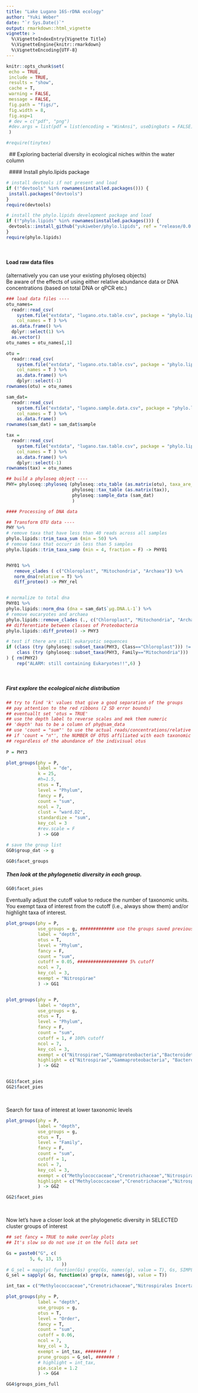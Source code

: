 ```yaml
---
title: "Lake Lugano 16S-rDNA ecology"
author: "Yuki Weber"
date: "`r Sys.Date()`"
output: rmarkdown::html_vignette
vignette: >
  %\VignetteIndexEntry{Vignette Title}
  %\VignetteEngine{knitr::rmarkdown}
  %\VignetteEncoding{UTF-8}
---
```



```r
knitr::opts_chunk$set(
 echo = TRUE,
 include = TRUE,
 results = "show",
 cache = T,
 warning = FALSE,
 message = FALSE,
 fig.path = "figs/",
 fig.width = 8,
 fig.asp=1
 # dev = c("pdf", "png")
 #dev.args = list(pdf = list(encoding = "WinAnsi", useDingbats = FALSE))
 )

#require(tinytex)
```
&nbsp;
## Exploring bacterial diversity in ecological niches within the water column

&nbsp;
#### Install phylo.lipids package
```r
# install devtools if not present and load
if (!"devtools" %in% rownames(installed.packages())) {
 install.packages("devtools")
}
require(devtools)

# install the phylo.lipids development package and load 
if (!"phylo.lipids" %in% rownames(installed.packages())) {
 devtools::install_github("yukiweber/phylo.lipids", ref = "release/0.0.901", build_vignettes = T)
}
require(phylo.lipids)
```

&nbsp;

#### Load raw data files
(alternatively you can use your existing phyloseq objects)  
Be aware of the effects of using either relative abundance data or DNA concentrations 
(based on total DNA or qPCR etc.)

```r
### load data files ----
otu_names=
  readr::read_csv(
    system.file("extdata", "lugano.otu.table.csv", package = "phylo.lipids"),
    col_names = T ) %>% 
  as.data.frame() %>%
  dplyr::select(1) %>%
  as.vector() 
otu_names = otu_names[,1] 

otu =
  readr::read_csv(
    system.file("extdata", "lugano.otu.table.csv", package = "phylo.lipids"),
    col_names = T ) %>%
    as.data.frame() %>%
    dplyr::select(-1)
rownames(otu) = otu_names

sam_dat=
  readr::read_csv(
    system.file("extdata", "lugano.sample.data.csv", package = "phylo.lipids"),
    col_names = T ) %>% 
    as.data.frame()
rownames(sam_dat) = sam_dat$sample

tax = 
  readr::read_csv(
    system.file("extdata", "lugano.tax.table.csv", package = "phylo.lipids"),
    col_names = T ) %>%
    as.data.frame() %>%
    dplyr::select(-1)
rownames(tax) = otu_names

## build a phyloseq object ----
PHY= phyloseq::phyloseq (phyloseq::otu_table (as.matrix(otu), taxa_are_rows = TRUE),
                         phyloseq::tax_table (as.matrix(tax)),
                         phyloseq::sample_data (sam_dat)
                         )

#### Processing of DNA data

## Transform OTU data ----
PHY %>%
# remove taxa that have less than 40 reads across all samples
phylo.lipids::trim_taxa_sum (min = 50) %>% 
# remove taxa that occurr in less than 5 samples
phylo.lipids::trim_taxa_samp (min = 4, fraction = F) -> PHY01


PHY01 %>%
   remove_clades ( c("Chloroplast", "Mitochondria", "Archaea")) %>%
   norm_dna(relative = T) %>%
   diff_proteo() -> PHY_rel


# normalize to total dna
PHY01 %>%
phylo.lipids::norm_dna (dna = sam_dat$`µg.DNA.L-1`) %>%
# remove eucaryotes and archaea
phylo.lipids::remove_clades (., c("Chloroplast", "Mitochondria", "Archaea")) %>% 
## differentiate between classes of Proteobacteria  
phylo.lipids::diff_proteo() -> PHY3

# test if there are still eukaryotic sequences
if (class (try (phyloseq::subset_taxa(PHY3, Class=="Chloroplast"))) != "try-error" | 
    class (try (phyloseq::subset_taxa(PHY3, Family=="Mitochondria"))) != "try-error"
) { rm(PHY2)
    rep("ALARM: still containing Eukaryotes!!",6) }

```

&nbsp;

##### First explore the ecological niche distribution
```r

## try to find 'k' values that give a good separation of the groups 
## pay attention to the red ribbons (2 SD error bounds)
## eventuallt set 'otus = TRUE'
## use the depth label to reverse scales and mek them numeric
## 'depth' has to be a column of phy@sam_data
## use 'count = "sum"' to use the actual reads/concentrations/relative abundance values
## if 'count = "n"', the NUMBER OF OTUS affiliated with each taxonomic group (e.g. Phylum) will be used,
## regardless of the abundance of the indivisual otus
 
P = PHY3

plot_groups(phy = P,
            label = "de",
            k = 25,
            #h=1.5,
            otus = T,
            level = "Phylum",
            fancy = F,
            count = "sum",
            ncol = 7,
            clust = "ward.D2",
            standardize = "sum", 
            key_col = 3
            #rev.scale = F
            ) -> GG0

# save the group list
GG0$group_dat -> g
```
```r
GG0$facet_groups
```

##### Then look at the phylogenetic diversity in each group. 

```r
GG0$facet_pies
```

Eventually adjust the cutoff value to reduce the number of taxonomic units.  
You exempt taxa of interest from the cutoff (i.e., always show them) and/or highlight taxa of interest.

```r

plot_groups(phy = P,
            use_groups = g, ############# use the groups saved previously
            label = "depth",
            otus = T,
            level = "Phylum",
            fancy = F,
            count = "sum",
            cutoff = 0.05, ################### 5% cutoff
            ncol = 7,
            key_col = 3,
            exempt = "Nitrospirae"
            ) -> GG1


plot_groups(phy = P,
            label = "depth",
            use_groups = g,
            otus = T,
            level = "Phylum",
            fancy = F,
            count = "sum",
            cutoff = 1, # 100% cutoff
            ncol = 7,
            key_col = 3,
            exempt = c("Nitrospirae","Gammaproteobacteria","Bacteroidetes"), ############ !
            highlight = c("Nitrospirae","Gammaproteobacteria", "Bacteroidetes") ############# !
            ) -> GG2


GG1$facet_pies
GG2$facet_pies


```

&nbsp;

Search for taxa of interest at lower taxonomic levels

```r
plot_groups(phy = P,
            label = "depth",
            use_groups = g,
            otus = T,
            level = "Family",
            fancy = F,
            count = "sum",
            cutoff = 1,
            ncol = 7,
            key_col = 3,
            exempt = c("Methylococcaceae","Crenotrichaceae","Nitrospirales Incertae Sedis"), ############ !
            highlight = c("Methylococcaceae","Crenotrichaceae","Nitrospirales Incertae Sedis") ############# !
            ) -> GG2

GG2$facet_pies
```

&nbsp;

Now let's have a closer look at the phylogenetic diversity in SELECTED cluster groups of interest

```r

## set fancy = TRUE to make overlay plots
## It's slow so do not use it on the full data set

Gs = paste0("G", c(
         5, 6, 13, 15
                     )) 
# G_sel = mapply( function(Gs) grep(Gs, names(g), value = T), Gs, SIMPLIFY = T)
G_sel = sapply( Gs, function(x) grep(x, names(g), value = T))

int_tax = c("Methylococcaceae","Crenotrichaceae","Nitrospirales Incertae Sedis")

plot_groups(phy = P,
            label = "depth",
            use_groups = g,
            otus = T,
            level = "Order",
            fancy = T,
            count = "sum",
            cutoff = 0.06,
            ncol = 7,
            key_col = 3,
            exempt = int_tax, ######## !
            prune_groups = G_sel, ####### !
            # highlight = int_tax,
            pie.scale = 1.2
            ) -> GG4
```
```r

GG4$groups_pies_full
```



